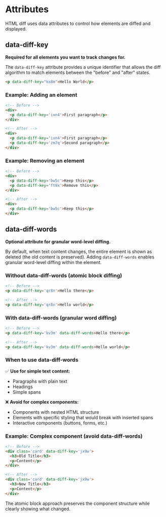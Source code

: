 
# Attributes

HTML diff uses data attributes to control how elements are diffed and displayed.

## data-diff-key

**Required for all elements you want to track changes for.**

The `data-diff-key` attribute provides a unique identifier that allows the diff algorithm to match elements between the "before" and "after" states.

```html
<p data-diff-key="kx8m">Hello World</p>
```

### Example: Adding an element

```html
<!-- Before -->
<div>
  <p data-diff-key='ixn4'>First paragraph</p>
</div>

<!-- After -->
<div>
  <p data-diff-key='ixn4'>First paragraph</p>
  <p data-diff-key='zm7q'>Second paragraph</p>
</div>
```

<Showcase 
  before="<div><p data-diff-key='ixn4'>First paragraph</p></div>" 
  after="<div><p data-diff-key='ixn4'>First paragraph</p><p data-diff-key='zm7q'>Second paragraph</p></div>" 
  css=".diff-create { color: green; } .diff-update { color: orange; } .diff-delete { color: red; }"
/>

### Example: Removing an element

```html
<!-- Before -->
<div>
  <p data-diff-key='bw5c'>Keep this</p>
  <p data-diff-key='ft9x'>Remove this</p>
</div>

<!-- After -->
<div>
  <p data-diff-key='bw5c'>Keep this</p>
</div>
```

<Showcase 
  before="<div><p data-diff-key='bw5c'>Keep this</p><p data-diff-key='ft9x'>Remove this</p></div>" 
  after="<div><p data-diff-key='bw5c'>Keep this</p></div>" 
  css=".diff-create { color: green; } .diff-update { color: orange; } .diff-delete { color: red; }"
/>

## data-diff-words

**Optional attribute for granular word-level diffing.**

By default, when text content changes, the entire element is shown as deleted (the old content is preserved). Adding `data-diff-words` enables granular word-level diffing within the element.

### Without data-diff-words (atomic block diffing)

```html
<!-- Before -->
<p data-diff-key='qr8n'>Hello there</p>

<!-- After -->
<p data-diff-key='qr8n'>Hello world</p>
```

<Showcase 
  before="<p data-diff-key='qr8n'>Hello there</p>" 
  after="<p data-diff-key='qr8n'>Hello world</p>" 
  css=".diff-create { color: green; } .diff-update { color: orange; } .diff-delete { color: red; }"
/>

### With data-diff-words (granular word diffing)

```html
<!-- Before -->
<p data-diff-key='kv3m' data-diff-words>Hello there</p>

<!-- After -->
<p data-diff-key='kv3m' data-diff-words>Hello world</p>
```

<Showcase 
  before="<p data-diff-key='kv3m' data-diff-words>Hello there</p>" 
  after="<p data-diff-key='kv3m' data-diff-words>Hello world</p>" 
  css=".diff-create { color: green; } .diff-update { color: orange; } .diff-delete { color: red; }"
/>

### When to use data-diff-words

✅ **Use for simple text content:**
- Paragraphs with plain text
- Headings
- Simple spans

❌ **Avoid for complex components:**
- Components with nested HTML structure
- Elements with specific styling that would break with inserted spans
- Interactive components (buttons, forms, etc.)

### Example: Complex component (avoid data-diff-words)

```html
<!-- Before -->
<div class='card' data-diff-key='jx9w'>
  <h3>Old Title</h3>
  <p>Content</p>
</div>

<!-- After -->
<div class='card' data-diff-key='jx9w'>
  <h3>New Title</h3>
  <p>Content</p>
</div>
```

<Showcase 
  before="<div class='card' data-diff-key='jx9w'><h3>Old Title</h3><p>Content</p></div>" 
  after="<div class='card' data-diff-key='jx9w'><h3>New Title</h3><p>Content</p></div>" 
  css=".diff-create { color: green; } .diff-update { color: orange; } .diff-delete { color: red; } .card { border: 1px solid #ccc; padding: 10px; }"
/>

The atomic block approach preserves the component structure while clearly showing what changed.